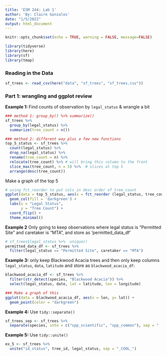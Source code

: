 ```yaml
---
title: 'ESM 244: Lab 1'
author: 'By: Claire Gonzales'
date: "1/5/2022"
output: html_document
---
```


```r
knitr::opts_chunk$set(echo = TRUE, warning = FALSE, message=FALSE)

library(tidyverse)
library(here)
library(sf)
library(tmap)

```

### Reading in the Data

```r
sf_trees <- read_csv(here("data", "sf_trees", "sf_trees.csv"))

```

### Part 1: wrangling and ggplot review

**Example 1: ** Find counts of observation by `legal_status` & wrangle a bit

```r
### method 1: group_by() %>% summarize()
sf_trees %>% 
  group_by(legal_status) %>% 
  summarize(tree_count = n())

### method 2: different way plus a few new functions
top_5_status <- sf_trees %>% 
  count(legal_status) %>% 
  drop_na(legal_status) %>% 
  rename(tree_count = n) %>% 
  relocate(tree_count) %>% # will bring this column to the front
  slice_max(tree_count, n = 5) %>%  # slices at top 5
  arrange(desc(tree_count))

```

Make a graph of the top 5

```r
# using fct_reorder to put cols in desc order of tree_count
ggplot(data = top_5_status, aes(x = fct_reorder (legal_status, tree_count), y = tree_count)) +
  geom_col(fill = 'darkgreen') +
  labs(x = "Legal Status",
       y = "Tree Count") +
  coord_flip() +
  theme_minimal()
```

**Example 2** Only going to keep observations where legal status is "Permitted Site" and caretaker is "MTA", and store as 'permitted_data_df'

```r
# sf_trees$legal_status %>%  unique()
permitted_data_df <- sf_trees %>% 
  filter(legal_status == "Permitted Site", caretaker == "MTA")
```

**Example 3:** only keep Blackwood Acacia trees and then only keep columns `legal_status`, `data`, `latitude` and store as `blackwood_acacia_df`:

```r
blackwood_acacia_df <- sf_trees %>% 
  filter(str_detect(species, "Blackwood Acacia")) %>% 
  select(legal_status, date, lat = latitude, lon = longitude)

### Make a graph of this
ggplot(data = blackwood_acacia_df, aes(x = lon, y= lat)) +
  geom_point(color = "darkgreen")
```

**Example 4:** Use `tidy::separate()`

```r
sf_trees_sep <- sf_trees %>% 
  separate(species, into = c("spp_scientific", "spp_common"), sep = " :: ")
```

**Example 5:** Use `tidy::unite()`

```r
ex_5 <- sf_trees %>% 
  unite("id_status", tree_id, legal_status, sep = "_COOL_")
```

